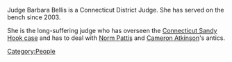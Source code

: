 Judge Barbara Bellis is a Connecticut District Judge. She has served on the bench since 2003.

She is the long-suffering judge who has overseen the [[Connecticut Sandy Hook Lawsuit (Lafferty v. Jones)|Connecticut Sandy Hook case]] and has to deal with [[Norm Pattis]] and [[Cameron Atkinson]]'s antics.

[[Category:People]]